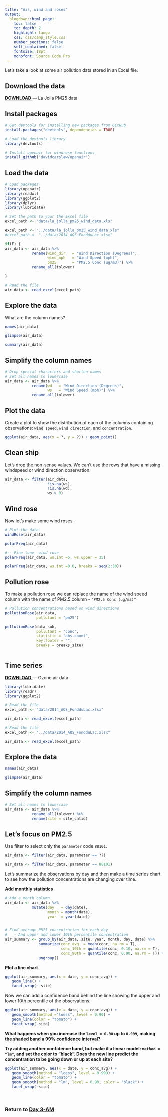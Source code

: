 ```yaml
---
title: "Air, wind and roses"
output: 
  blogdown::html_page: 
    toc: false
    toc_depth: 2
    highlight: tango
    css: css/camp_style.css
    number_sections: false
    self_contained: false
    fontsize: 18pt
    monofont: Source Code Pro
---
```



Let's take a look at some air pollution data stored in an Excel file.

## Download the data

<a href="https://itep-r.netlify.com/data/la_jolla_pm25_wind_data.xls">
<span class = "btn_code_blue"> __DOWNLOAD__  </span></a> —  La Jolla PM25 data


## Install packages
```r

# Get devtools for installing new packages from GitHub
install.packages("devtools", dependencies = TRUE)

# Load the devtools library 
library(devtools)

# Install openair for windrose functions
install_github('davidcarslaw/openair')
```


## Load the data
```r

# Load packages
library(openair)
library(readxl)
library(ggplot2)
library(dplyr)
library(lubridate)

# Set the path to your the Excel file
excel_path <- "data/la_jolla_pm25_wind_data.xls"
```

```r
excel_path <- "../data/la_jolla_pm25_wind_data.xls"
#excel_path <- "../data/2014_AQS_FondduLac.xlsx"

if(F) {
air_data <- air_data %>% 
            rename(wind_dir   = "Wind Direction (Degrees)",
                   wind_mph   = "Wind Speed (mph)",
                   pm25       = "PM2.5 Conc (ug/m3)") %>%
            rename_all(tolower)

}

```

```r
# Read the file
air_data <- read_excel(excel_path)
```

## Explore the data

What are the column names? 

```r

names(air_data)

glimpse(air_data)

summary(air_data)

```



## Simplify the column names
```r

# Drop special characters and shorten names
# Set all names to lowercase
air_data <- air_data %>% 
            rename(wd   = "Wind Direction (Degrees)",
                   ws   = "Wind Speed (mph)") %>%
            rename_all(tolower)

```


## Plot the data

Create a plot to show the distribution of each of the columns containing observations: `wind speed`, `wind direction`, and `concentration`.


```r

ggplot(air_data, aes(x = ?, y = ?)) + geom_point()


```

## Clean ship

Let's drop the non-sense values. We can't use the rows that have a missing windspeed or wind direction observation.

```r
air_data <- filter(air_data, 
                   !is.na(ws), 
                   !is.na(wd),
                   ws > 0)
```

## Wind rose

Now let's make some wind roses.

```r

# Plot the data
windRose(air_data)

polarFreq(air_data)
```

```r
#-- Fine tune  wind rose
polarFreq(air_data, ws.int =5, ws.upper = 35)

polarFreq(air_data, ws.int =0.8, breaks = seq(2:30))

```


## Pollution rose

To make a pollution rose we can replace the name of the wind speed column with the name of PM2.5 column - `"PM2.5 Conc (ug/m3)"`

```r

# Pollution concentrations based on wind directions
pollutionRose(air_data, 
              pollutant = "pm25")

pollutionRose(data_sub, 
              pollutant = "conc",
              statistic = "abs.count",  
              key.footer = "", 
              breaks = breaks_site)
              
```



## Time series

<a href="https://itep-r.netlify.com/data/la_jolla_pm25_wind_data.xls">
<span class = "btn_code_blue"> __DOWNLOAD__  </span></a> —  Ozone air data

```r
library(lubridate)
library(readr)
library(ggplot2)

# Read the file
excel_path <- "data/2014_AQS_FondduLac.xlsx"

air_data <- read_excel(excel_path)
```

```r
# Read the file
excel_path <- "../data/2014_AQS_FondduLac.xlsx"

air_data <- read_excel(excel_path)
```


## Explore the data
```r

names(air_data)

glimpse(air_data)
```

## Simplify the column names
```r

# Set all names to lowercase
air_data <- air_data %>% 
            rename_all(tolower) %>%
            rename(site = site_catid)

```

## Let's focus on PM2.5

Use filter to select only the `parameter` code `88101`.

```r

air_data <- filter(air_data, parameter == ??)
```


```r

air_data <- filter(air_data, parameter == 88101)
```



Let's summarize the observations by day and then make a time series chart to see how the pollution concentrations are changing over time.

__Add monthly statistics__
```r

# Add a month column
air_data <- air_data %>% 
            mutate(day   = day(date),
                   month = month(date),
                   year  = year(date))


# Find average PM25 concentration for each day
#   - And upper and lower 10th percentile concentration
air_summary <- group_by(air_data, site, year, month, day, date) %>%
               summarize(conc_avg  = mean(conc, na.rm = T),
                         conc_10th = quantile(conc, 0.10, na.rm = T),
                         conc_90th = quantile(conc, 0.90, na.rm = T)) %>%
               ungroup()


```


__Plot a line chart__
```r

ggplot(air_summary, aes(x = date, y = conc_avg)) +
   geom_line() +
   facet_wrap(~ site)

```


Now we can add a confidence band behind the line showing the upper and lower 10th percentile of the observations.

```r

ggplot(air_summary, aes(x = date, y = conc_avg)) + 
   geom_smooth(method ="loess", level = 0.90) +
   geom_line(color = "tomato") +
   facet_wrap(~site)

```


__What happens when you increase the `level = 0.90` up to `0.999`, making the shaded band a 99% confidence interval?__

__Try adding another confidence band, but make it a linear model: `method = "lm"`, and set the color to "black". Does the new line predict the concentration to be going down or up at each site?__


```r

ggplot(air_summary, aes(x = date, y = conc_avg)) + 
   geom_smooth(method = "loess", level = 0.999) +
   geom_line(color = "tomato") +
   geom_smooth(method = "lm", level = 0.90, color = "black") +
   facet_wrap(~site)

```

<br>

### <i class="fa fa-rocket" aria-hidden="true"></i> Return to [Day 3-AM](day3_am.html) {-}

<br>


<br>
